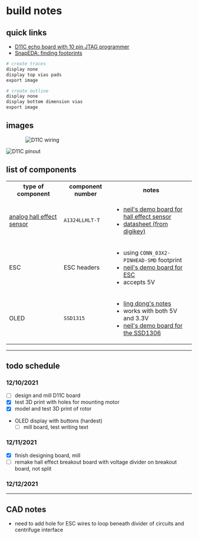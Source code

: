 # build notes

## quick links
- [D11C echo board with 10 pin JTAG programmer](http://academy.cba.mit.edu/classes/embedded_programming/D11C/hello.D11C.echo.png)
- [SnapEDA: finding footprints](https://www.snapeda.com/home/)

``` python
# create traces
display none
display top vias pads
export image

# create outline
display none
display bottom dimension vias
export image
```

## images

<div style="width: 400px; margin: 0 auto;">

![D11C wiring](./d11c.png)

</div>

![D11C pinout](./d11c-pinout.jpg)

## list of components

<table>
  <tr>
    <th>type of component</th>
    <th>component number</th>
    <th>notes</th>
  </tr>
  <tr>
    <td>
      <a href="">analog hall effect sensor</a>
    </td>
    <td><code>A1324LLHLT-T</code></td>
    <td>
      <ul>
        <li><a href="http://academy.cba.mit.edu/classes/input_devices/mag/hello.mag.D11C.png">neil's demo board for hall effect sensor</a></li>
        <li><a href="/ref/HallEffect_A1324-5-6-Datasheet.pdf">datasheet (from digikey)</a></li>
      </ul>
    </td>
  </tr>
  <tr>
    <td>
      ESC
    </td>
    <td>ESC headers</td>
    <td>
      <ul>
        <li>using <code>CONN_03X2-PINHEAD-SMD</code> footprint</li>
        <li><a href="http://academy.cba.mit.edu/classes/output_devices/ESC/hello.ESC.44.png">neil's demo board for ESC</a></li>
        <li>accepts 5V</li>
      </ul>
    </td>
  </tr>
  <tr>
    <td>
      OLED
    </td>
    <td><code>SSD1315</code></td>
    <td>
      <ul>
        <li><a href="https://gitlab.cba.mit.edu/classes/863.21/site/-/issues/62">ling dong's notes</a></li>
        <li>works with both 5V and 3.3V</li>
        <li><a href="http://academy.cba.mit.edu/classes/output_devices/OLED/hello.SSD1306.45.png">neil's demo board for the SSD1306</a></li>
      </ul>
    </td>
  </tr>
</table>

---

## todo schedule

### 12/10/2021
- [ ] design and mill D11C board 
- [x] test 3D print with holes for mounting motor
- [x] model and test 3D print of rotor
- OLED display with buttons (hardest)
    - [ ] mill board, test writing text

### 12/11/2021
- [x] finish designing board, mill
- [ ] remake hall effect breakout board with voltage divider on breakout board, not split

### 12/12/2021

---

## CAD notes
- need to add hole for ESC wires to loop beneath divider of circuits and centrifuge interface